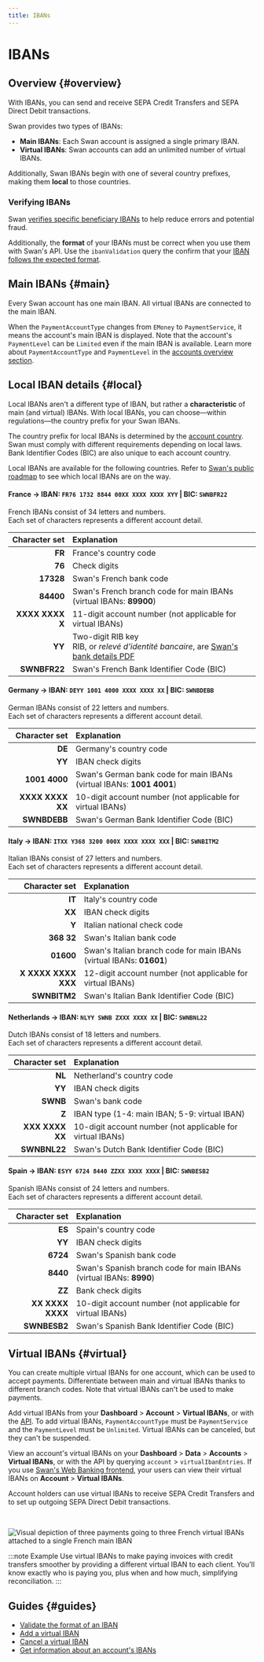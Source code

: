 ```yaml
---
title: IBANs
---
```



# IBANs

## Overview {#overview}

<IbanDefinition />

With IBANs, you can send and receive SEPA Credit Transfers and SEPA Direct Debit transactions.

Swan provides two types of IBANs:

- **Main IBANs**: Each Swan account is assigned a single primary IBAN.
- **Virtual IBANs**: Swan accounts can add an unlimited number of virtual IBANs.

Additionally, Swan IBANs begin with one of several country prefixes, making them **local** to those countries.

### Verifying IBANs

Swan [verifies specific beneficiary IBANs](../../payments/credit-transfers/sepa/index.mdx#beneficiary-verification) to help reduce errors and potential fraud.

Additionally, the **format** of your IBANs must be correct when you use them with Swan's API.
Use the `ibanValidation` query the confirm that your [IBAN follows the expected format](./guide-validate.mdx).

## Main IBANs {#main}

Every Swan account has one main IBAN.
All virtual IBANs are connected to the main IBAN.

When the `PaymentAccountType` changes from `EMoney` to `PaymentService`, it means the account's main IBAN is displayed.
Note that the account's `PaymentLevel` can be `Limited` even if the main IBAN is available.
Learn more about `PaymentAccountType` and `PaymentLevel` in the [accounts overview section](../index.mdx#account-type-level).

## Local IBAN details {#local}

Local IBANs aren't a different type of IBAN, but rather a **characteristic** of main (and virtual) IBANs.
With local IBANs, you can choose—within regulations—the country prefix for your Swan IBANs.

The country prefix for local IBANs is determined by the [account country](../index.mdx#account-country).
Swan must comply with different requirements depending on local laws.
Bank Identifier Codes (BIC) are also unique to each account country.

Local IBANs are available for the following countries.
Refer to [Swan's public roadmap](https://swanio.notion.site/Swan-Public-Roadmap-385e4b2e91b3409786a6c8e885654a22) to see which local IBANs are on the way.

<Tabs>
<TabItem value="france" label="🇫🇷 France" default>

#### France → IBAN: `FR76 1732 8844 00XX XXXX XXXX XYY` | BIC: `SWNBFR22`

French IBANs consist of 34 letters and numbers.<br />
Each set of characters represents a different account detail.

| Character set | Explanation |
| ---: | :--- |
| **FR** | France's country code |
| **76** | Check digits |
| **17328** | Swan's French bank code |
| **84400** | Swan's French branch code for main IBANs (virtual IBANs: **89900**) |
| **XXXX XXXX X** | 11-digit account number (not applicable for virtual IBANs) |
| **YY** | Two-digit RIB key<br />RIB, or *relevé d'identité bancaire*, are [Swan's bank details PDF](../index.mdx#bank-details) |
| **SWNBFR22** | Swan's French Bank Identifier Code (BIC) |

</TabItem>

<TabItem value="germany" label="🇩🇪 Germany">

#### Germany → IBAN: `DEYY 1001 4000 XXXX XXXX XX` | BIC: `SWNBDEBB`

German IBANs consist of 22 letters and numbers.<br />
Each set of characters represents a different account detail.

| Character set | Explanation |
| ---: | :--- |
| **DE** | Germany's country code |
| **YY** | IBAN check digits |
| **1001 4000** | Swan's German bank code for main IBANs (virtual IBANs: **1001 4001**) |
| **XXXX XXXX XX** | 10-digit account number (not applicable for virtual IBANs) |
| **SWNBDEBB** | Swan's German Bank Identifier Code (BIC) |

</TabItem>

<TabItem value="italy" label="🇮🇹 Italy">

#### Italy → IBAN: `ITXX Y368 3200 000X XXXX XXXX XXX` | BIC: `SWNBITM2`

Italian IBANs consist of 27 letters and numbers.<br />
Each set of characters represents a different account detail.

| Character set | Explanation |
| ---: | :--- |
| **IT** | Italy's country code |
| **XX** | IBAN check digits |
| **Y** | Italian national check code |
| **368 32** | Swan's Italian bank code |
| **01600** | Swan's Italian branch code for main IBANs (virtual IBANs: **01601**) |
| **X XXXX XXXX XXX** | 12-digit account number (not applicable for virtual IBANs) |
| **SWNBITM2** | Swan's Italian Bank Identifier Code (BIC) |

</TabItem>

<TabItem value="netherlands" label="🇳🇱 Netherlands">

#### Netherlands → IBAN: `NLYY SWNB ZXXX XXXX XX` | BIC: `SWNBNL22`

Dutch IBANs consist of 18 letters and numbers.<br />
Each set of characters represents a different account detail.

| Character set | Explanation |
| ---: | :--- |
| **NL** | Netherland's country code |
| **YY** | IBAN check digits |
| **SWNB** | Swan's bank code |
| **Z** | IBAN type (1-4: main IBAN; 5-9: virtual IBAN) |
| **XXX XXXX XX** | 10-digit account number (not applicable for virtual IBANs) |
| **SWNBNL22** | Swan's Dutch Bank Identifier Code (BIC) |

</TabItem>

<TabItem value="spain" label="🇪🇸 Spain">

#### Spain → IBAN: `ESYY 6724 8440 ZZXX XXXX XXXX` | BIC: `SWNBESB2`

Spanish IBANs consist of 24 letters and numbers.<br />
Each set of characters represents a different account detail.

| Character set | Explanation |
| ---: | :--- |
| **ES** | Spain's country code |
| **YY** | IBAN check digits |
| **6724** | Swan's Spanish bank code |
| **8440** | Swan's Spanish branch code for main IBANs (virtual IBANs: **8990**) |
| **ZZ** | Bank check digits |
| **XX XXXX XXXX** | 10-digit account number (not applicable for virtual IBANs) |
| **SWNBESB2** | Swan's Spanish Bank Identifier Code (BIC) |

</TabItem>
</Tabs>

## Virtual IBANs {#virtual}

You can create multiple virtual IBANs for one account, which can be used to accept payments.
Differentiate between main and virtual IBANs thanks to different branch codes.
Note that virtual IBANs can't be used to make payments.

Add virtual IBANs from your **Dashboard** > **Account** > **Virtual IBANs**, or with the [API](./guide-add-virtual.mdx). 
To add virtual IBANs, `PaymentAccountType` must be `PaymentService` and the `PaymentLevel` must be `Unlimited`.
Virtual IBANs can be canceled, but they can't be suspended.

View an account's virtual IBANs on your **Dashboard** > **Data** > **Accounts** > **Virtual IBANs**, or with the API by querying `account` > `virtualIbanEntries`.
If you use [Swan's Web Banking frontend](https://swan-io.github.io/swan-partner-frontend/specs/banking/account#virtual-ibans), your users can view their virtual IBANs on **Account** > **Virtual IBANs**.

Account holders can use virtual IBANs to receive SEPA Credit Transfers and to set up outgoing SEPA Direct Debit transactions.

<br />

![Visual depiction of three payments going to three French virtual IBANs attached to a single French main IBAN](../../../images/topics/accounts/virtual-ibans.png)

:::note Example
Use virtual IBANs to make paying invoices with credit transfers smoother by providing a different virtual IBAN to each client. You'll know exactly who is paying you, plus when and how much, simplifying reconciliation.
:::

## Guides {#guides}

- [Validate the format of an IBAN](./guide-validate.mdx)
- [Add a virtual IBAN](./guide-add-virtual.mdx)
- [Cancel a virtual IBAN](./guide-cancel-virtual.mdx)
- [Get information about an account's IBANs](./guide-get-info.mdx)